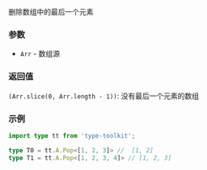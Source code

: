 删除数组中的最后一个元素

### 参数

- `Arr` - 数组源

### 返回值

`(Arr.slice(0, Arr.length - 1))`: 没有最后一个元素的数组

### 示例

```ts
import type tt from 'type-toolkit';

type T0 = tt.A.Pop<[1, 2, 3]> //  [1, 2]
type T1 = tt.A.Pop<[1, 2, 3, 4]> // [1, 2, 3]
```
